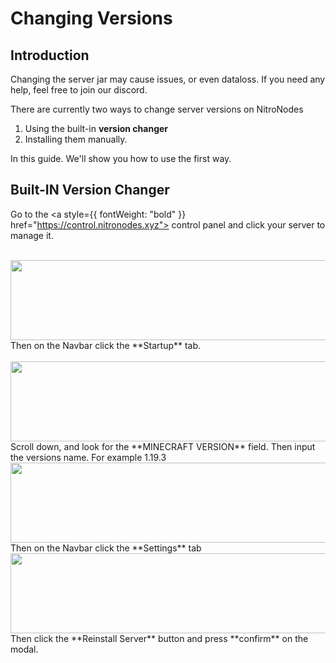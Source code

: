 
# Changing Versions

## Introduction

<Callout type="warning" emoji="⚠️">
  Changing the server jar may cause issues, or even dataloss. If you need any
  help, feel free to join our discord.
</Callout>

There are currently two ways to change server versions on NitroNodes

1. Using the built-in **version changer**
2. Installing them manually.

In this guide. We'll show you how to use the first way.

## Built-IN Version Changer

Go to the <a style={{ fontWeight: "bold" }} href="https://control.nitronodes.xyz"> control panel </a> and click your server to manage it.

<br />
<img
  src="https://cdn.discordapp.com/attachments/1043294603614371920/1071453162470375507/image.png"
  width="512"
  height="128"
/>
Then on the Navbar click the **Startup** tab.
<br />
<br />
<img
  src="https://cdn.discordapp.com/attachments/1043294603614371920/1071453257983070258/image.png"
  width="512"
  height="128"
/>
Scroll down, and look for the **MINECRAFT VERSION** field. Then input the
versions name. For example 1.19.3
<br />
<img
  src="https://cdn.discordapp.com/attachments/1043294603614371920/1071454337051668612/image.png"
  width="512"
  height="128"
/>
Then on the Navbar click the **Settings** tab
<br />
<img
  src="https://cdn.discordapp.com/attachments/1043294603614371920/1071454524419612672/image.png"
  width="512"
  height="128"
/>
Then click the **Reinstall Server** button and press **confirm** on the modal.
